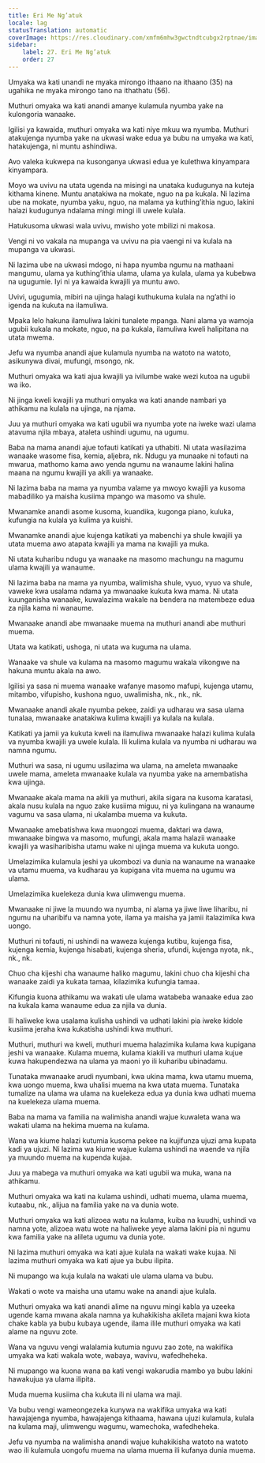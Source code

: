 ```yaml
---
title: Eri Me Ng’atuk
locale: lag
statusTranslation: automatic
coverImage: https://res.cloudinary.com/xmfm6mhw3gwctndtcubgx2rptnae/image/upload/v1740337243/small_cover_educacion_fundamental_a051170f1c.webp
sidebar:
    label: 27. Eri Me Ng’atuk
    order: 27
---
```

Umyaka wa kati unandi ne myaka mirongo ithaano na ithaano (35) na ugahika ne myaka mirongo tano na ithathatu (56).

Muthuri omyaka wa kati anandi amanye kulamula nyumba yake na kulongoria wanaake.

Igilisi ya kawaida, muthuri omyaka wa kati niye mkuu wa nyumba. Muthuri atakujenga nyumba yake na ukwasi wake edua ya bubu na umyaka wa kati, hatakujenga, ni muntu ashindiwa.

Avo valeka kukwepa na kusonganya ukwasi edua ye kulethwa kinyampara kinyampara.

Moyo wa uvivu na utata ugenda na misingi na unataka kudugunya na kuteja kithama kinene.  Muntu anatakiwa na mokate, nguo na pa kukala.  Ni lazima ube na mokate, nyumba yaku, nguo, na malama ya kuthing’ithia nguo, lakini halazi kudugunya ndalama mingi mingi ili uwele kulala.

Hatukusoma ukwasi wala uvivu, mwisho yote mbilizi ni makosa.

Vengi ni vo vakala na mupanga va uvivu na pia vaengi ni va kulala na mupanga va ukwasi.

Ni lazima ube na ukwasi mdogo, ni hapa nyumba ngumu na mathaani mangumu, ulama ya kuthing’ithia ulama, ulama ya kulala, ulama ya kubebwa na ugugumie. Iyi ni ya kawaida kwajili ya muntu awo.

Uvivi, ugugumia, mibiri na ujinga halagi kuthukuma kulala na ng’athi io igenda na kukuta na ilamuliwa.

Mpaka lelo hakuna ilamuliwa lakini tunalete mpanga.  Nani alama ya wamoja ugubii kukala na mokate, nguo, na pa kukala, ilamuliwa kweli halipitana na utata mwema.

Jefu wa nyumba anandi ajue kulamula nyumba na watoto na watoto, asikunywa divai, mufungi, msongo, nk.

Muthuri omyaka wa kati ajua kwajili ya ivilumbe wake wezi kutoa na ugubii wa iko.

Ni jinga kweli kwajili ya muthuri omyaka wa kati anande nambari ya athikamu na kulala na ujinga, na njama.

Juu ya muthuri omyaka wa kati ugubii wa nyumba yote na iweke wazi ulama atavuma njila mbaya, ataleta ushindi ugumu, na ugumu.

Baba na mama anandi ajue tofauti katikati ya uthabiti. Ni utata wasilazima wanaake wasome fisa, kemia, aljebra, nk. Ndugu ya munaake ni tofauti na mwarua, mathomo kama awo yenda ngumu na wanaume lakini halina maana na ngumu kwajili ya akili ya wanaake.

Ni lazima baba na mama ya nyumba valame ya mwoyo kwajili ya kusoma mabadiliko ya maisha kusiima mpango wa masomo va shule.

Mwanamke anandi asome kusoma, kuandika, kugonga piano, kuluka, kufungia na kulala ya kulima ya kuishi.

Mwanamke anandi ajue kujenga katikati ya mabenchi ya shule kwajili ya utata muema awo atapata kwajili ya mama na kwajili ya muka.

Ni utata kuharibu ndugu ya wanaake na masomo machungu na magumu ulama kwajili ya wanaume.

Ni lazima baba na mama ya nyumba, walimisha shule, vyuo, vyuo va shule, vaweke kwa usalama ndama ya mwanaake kukuta kwa mama. Ni utata kuunganisha wanaake, kuwalazima wakale na bendera na matembeze edua za njila kama ni wanaume.

Mwanaake anandi abe mwanaake muema na muthuri anandi abe muthuri muema.

Utata wa katikati, ushoga, ni utata wa kuguma na ulama.

Wanaake va shule va kulama na masomo magumu wakala vikongwe na hakuna muntu akala na awo.

Igilisi ya sasa ni muema wanaake wafanye masomo mafupi, kujenga utamu, mitambo, vifupisho, kushona nguo, uwalimisha, nk., nk., nk.

Mwanaake anandi akale nyumba pekee, zaidi ya udharau wa sasa ulama tunalaa, mwanaake anatakiwa kulima kwajili ya kulala na kulala.

Katikati ya jamii ya kukuta kweli na ilamuliwa mwanaake halazi kulima kulala va nyumba kwajili ya uwele kulala. Ili kulima kulala va nyumba ni udharau wa namna ngumu.

Muthuri wa sasa, ni ugumu usilazima wa ulama, na ameleta mwanaake uwele mama, ameleta mwanaake kulala va nyumba yake na amembatisha kwa ujinga.

Mwanaake akala mama na akili ya muthuri, akila sigara na kusoma karatasi, akala nusu kulala na nguo zake kusiima miguu, ni ya kulingana na wanaume vagumu va sasa ulama, ni ukalamba muema va kukuta.

Mwanaake amebatishwa kwa muongozi muema, daktari wa dawa, mwanaake bingwa va masomo, mufungi, akala mama halazii wanaake kwajili ya wasiharibisha utamu wake ni ujinga muema va kukuta uongo.

Umelazimika kulamula jeshi ya ukombozi va dunia na wanaume na wanaake va utamu muema, va kudharau ya kupigana vita muema na ugumu wa ulama.

Umelazimika kuelekeza dunia kwa ulimwengu muema.

Mwanaake ni jiwe la muundo wa nyumba, ni alama ya jiwe liwe liharibu, ni ngumu na uharibifu va namna yote, ilama ya maisha ya jamii italazimika kwa uongo.

Muthuri ni tofauti, ni ushindi na waweza kujenga kutibu, kujenga fisa, kujenga kemia, kujenga hisabati, kujenga sheria, ufundi, kujenga nyota, nk., nk., nk.

Chuo cha kijeshi cha wanaume haliko magumu, lakini chuo cha kijeshi cha wanaake zaidi ya kukata tamaa, kilazimika kufungia tamaa.

Kifungia kuona athikamu wa wakati ule ulama watabeba wanaake edua zao na kukala kama wanaume edua za njila va dunia.

Ili haliweke kwa usalama kulisha ushindi va udhati lakini pia iweke kidole kusiima jeraha kwa kukatisha ushindi kwa muthuri.

Muthuri, muthuri wa kweli, muthuri muema halazimika kulama kwa kupigana jeshi va wanaake. Kulama muema, kulama kiakili va muthuri ulama kujue kuwa hakupendezwa na ulama ya maoni yo ili kuharibu ubinadamu.

Tunataka mwanaake arudi nyumbani, kwa ukina mama, kwa utamu muema, kwa uongo muema, kwa uhalisi muema na kwa utata muema. Tunataka tumalize na ulama wa ulama na kuelekeza edua ya dunia kwa udhati muema na kuelekeza ulama muema.

Baba na mama va familia na walimisha anandi wajue kuwaleta wana wa wakati ulama na hekima muema na kulama.

Wana wa kiume halazi kutumia kusoma pekee na kujifunza ujuzi ama kupata kadi ya ujuzi. Ni lazima wa kiume wajue kulama ushindi na waende va njila ya muundo muema na kupenda kujaa.

Juu ya mabega va muthuri omyaka wa kati ugubii wa muka, wana na athikamu.

Muthuri omyaka wa kati na kulama ushindi, udhati muema, ulama muema, kutaabu, nk., alijua na familia yake na va dunia wote.

Muthuri omyaka wa kati alizoea watu na kulama, kuiba na kuudhi, ushindi va namna yote, alizoea watu wote na haliweke yeye alama lakini pia ni ngumu kwa familia yake na alileta ugumu va dunia yote.

Ni lazima muthuri omyaka wa kati ajue kulala na wakati wake kujaa. Ni lazima muthuri omyaka wa kati ajue ya bubu ilipita.

Ni mupango wa kuja kulala na wakati ule ulama ulama va bubu.

Wakati o wote va maisha una utamu wake na anandi ajue kulala.

Muthuri omyaka wa kati anandi alime na nguvu mingi kabla ya uzeeka ugende kama mwana akala namna ya kuhakikisha akileta majani kwa kiota chake kabla ya bubu kubaya ugende, ilama ilile muthuri omyaka wa kati alame na nguvu zote.

Wana va nguvu vengi walalamia kutumia nguvu zao zote, na wakifika umyaka wa kati wakala wote, wabaya, wavivu, wafedheheka.

Ni mupango wa kuona wana ва kati vengi wakarudia mambo ya bubu lakini hawakujua ya ulama ilipita.

Muda muema kusiima cha kukuta ili ni ulama wa maji.

Va bubu vengi wameongezeka kunywa na wakifika umyaka wa kati hawajajenga nyumba, hawajajenga kithaama, hawana ujuzi kulamula, kulala na kulama maji, ulimwengu wagumu, wamechoka, wafedheheka.

Jefu va nyumba na walimisha anandi wajue kuhakikisha watoto na watoto wao ili kulamula uongofu muema na ulama muema ili kufanya dunia muema.

